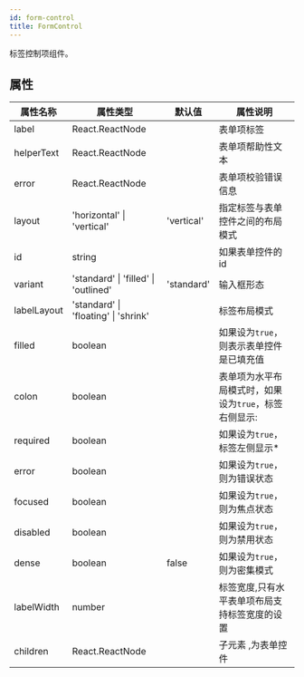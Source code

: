 ```yaml
---
id: form-control
title: FormControl
---
```


标签控制项组件。

## 属性

| 属性名称    | 属性类型                             | 默认值     | 属性说明                                              |
| ----------- | ------------------------------------ | ---------- | ----------------------------------------------------- |
| label       | React.ReactNode                      |            | 表单项标签                                            |
| helperText  | React.ReactNode                      |            | 表单项帮助性文本                                      |
| error       | React.ReactNode                      |            | 表单项校验错误信息                                    |
| layout      | 'horizontal' \| 'vertical'           | 'vertical' | 指定标签与表单控件之间的布局模式                      |
| id          | string                               |            | 如果表单控件的 id                                     |
| variant     | 'standard' \| 'filled' \| 'outlined' | 'standard' | 输入框形态                                            |
| labelLayout | 'standard' \| 'floating' \| 'shrink' |            | 标签布局模式                                          |
| filled      | boolean                              |            | 如果设为`true`，则表示表单控件是已填充值              |
| colon       | boolean                              |            | 表单项为水平布局模式时，如果设为`true`，标签右侧显示: |
| required    | boolean                              |            | 如果设为`true`，标签左侧显示\*                        |
| error       | boolean                              |            | 如果设为`true`，则为错误状态                          |
| focused     | boolean                              |            | 如果设为`true`，则为焦点状态                          |
| disabled    | boolean                              |            | 如果设为`true`，则为禁用状态                          |
| dense       | boolean                              | false      | 如果设为`true`，则为密集模式                          |
| labelWidth  | number                               |            | 标签宽度,只有水平表单项布局支持标签宽度的设置         |
| children    | React.ReactNode                      |            | 子元素 ,为表单控件                                    |

